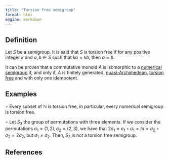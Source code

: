 ```yaml
---
title: "Torsion free semigroup"
format: html
engine: markdown
---
```


<!-- Definición de Num. Sem. -->

## Definition

Let $S$ be a semigroup. It is said that $S$ is torsion free if for any positive integer $k$ and $a,b \in S$ such that $ka = kb$, then $a = b$.

It can be proven that a commutative monoid $A$ is isomorphic to a [numerical semigroup](../Basic-concepts/Numerical-semigroup.qmd) if, and only if, $A$ is finitely generated, [quasi-Archimedean](M-quasi-Archimedean.qmd), [torsion free](S-torsion-free.qmd) and with only one idempotent.

## Examples

$\circ$ Every subset of $\mathbb{N}$ is torsion free, in particular, every numerical semigroup is torsion free.

$\circ$ Let $S_3$ the group of permutations with three elements. If we consider the permutations $\sigma_1 = (1,2), \sigma_2 = (2,3)$, we have that $2\sigma_1 = \sigma_1 \circ \sigma_1 = Id = \sigma_2 \circ \sigma_2 = 2\sigma_2$, but $\sigma_1 \ne \sigma_2$. Then, $S_3$ is not a torsion free semigroup.

## References
